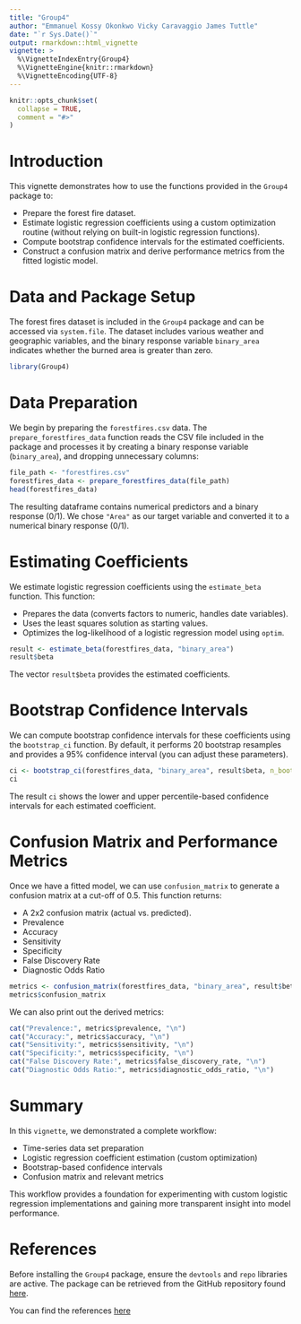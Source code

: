 ```yaml
---
title: "Group4"
author: "Emmanuel Kossy Okonkwo Vicky Caravaggio James Tuttle"
date: "`r Sys.Date()`"
output: rmarkdown::html_vignette
vignette: >
  %\VignetteIndexEntry{Group4}
  %\VignetteEngine{knitr::rmarkdown}
  %\VignetteEncoding{UTF-8}
---
```


```r
knitr::opts_chunk$set(
  collapse = TRUE,
  comment = "#>"
)
```

# Introduction

This vignette demonstrates how to use the functions provided in the ``Group4`` package to:

- Prepare the forest fire dataset.
- Estimate logistic regression coefficients using a custom optimization routine (without relying on built-in logistic regression functions).
- Compute bootstrap confidence intervals for the estimated coefficients.
- Construct a confusion matrix and derive performance metrics from the fitted logistic model.


# Data and Package Setup 

The forest fires dataset is included in the ``Group4`` package and can be accessed via ``system.file``. The dataset includes various weather and geographic variables, and the binary response variable ``binary_area`` indicates whether the burned area is greater than zero.

```r
library(Group4)
```

# Data Preparation

We begin by preparing the ``forestfires.csv`` data. The ``prepare_forestfires_data`` function reads the CSV file included in the package and processes it by creating a binary response variable (``binary_area``), and dropping unnecessary columns:

```r
file_path <- "forestfires.csv"
forestfires_data <- prepare_forestfires_data(file_path)
head(forestfires_data)

```

The resulting dataframe contains numerical predictors and a binary response (0/1). We chose ``"Area"`` as our target variable and converted it to a numerical binary response (0/1). 


# Estimating Coefficients

We estimate logistic regression coefficients using the ``estimate_beta`` function. This function:

- Prepares the data (converts factors to numeric, handles date variables).
- Uses the least squares solution as starting values.
- Optimizes the log-likelihood of a logistic regression model using ``optim``.


```r
result <- estimate_beta(forestfires_data, "binary_area")
result$beta

```

The vector ``result$beta`` provides the estimated coefficients.


# Bootstrap Confidence Intervals

We can compute bootstrap confidence intervals for these coefficients using the ``bootstrap_ci`` function. By default, it performs 20 bootstrap resamples and provides a 95% confidence interval (you can adjust these parameters).

```r
ci <- bootstrap_ci(forestfires_data, "binary_area", result$beta, n_bootstrap = 20, alpha = 0.05)
ci

```
The result ``ci`` shows the lower and upper percentile-based confidence intervals for each estimated coefficient.



# Confusion Matrix and Performance Metrics

Once we have a fitted model, we can use ``confusion_matrix`` to generate a confusion matrix at a cut-off of 0.5. This function returns:

- A 2x2 confusion matrix (actual vs. predicted).
- Prevalence
- Accuracy
- Sensitivity
- Specificity
- False Discovery Rate
- Diagnostic Odds Ratio


```r
metrics <- confusion_matrix(forestfires_data, "binary_area", result$beta)
metrics$confusion_matrix

```
We can also print out the derived metrics:

```r
cat("Prevalence:", metrics$prevalence, "\n")
cat("Accuracy:", metrics$accuracy, "\n")
cat("Sensitivity:", metrics$sensitivity, "\n")
cat("Specificity:", metrics$specificity, "\n")
cat("False Discovery Rate:", metrics$false_discovery_rate, "\n")
cat("Diagnostic Odds Ratio:", metrics$diagnostic_odds_ratio, "\n")

```


# Summary
In this ``vignette``, we demonstrated a complete workflow:

- Time-series data set preparation
- Logistic regression coefficient estimation (custom optimization)
- Bootstrap-based confidence intervals
- Confusion matrix and relevant metrics

This workflow provides a foundation for experimenting with custom logistic regression implementations and gaining more transparent insight into model performance.



# References

Before installing the ``Group4`` package, ensure the ``devtools`` and ``repo`` libraries are active. The package can be retrieved from the GitHub repository found [here](https://github.com/AU-R-Programming/FinalProject_Group4).

You can find the references [here](https://chatgpt.com/share/675202cb-5bac-8010-b516-8dcecc495f9a) 

